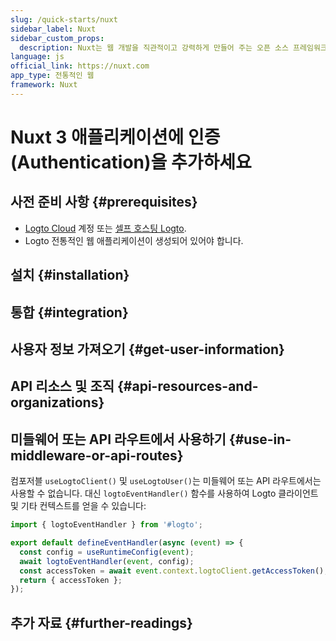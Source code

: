 ```yaml
---
slug: /quick-starts/nuxt
sidebar_label: Nuxt
sidebar_custom_props:
  description: Nuxt는 웹 개발을 직관적이고 강력하게 만들어 주는 오픈 소스 프레임워크입니다.
language: js
official_link: https://nuxt.com
app_type: 전통적인 웹
framework: Nuxt
---
```




# Nuxt 3 애플리케이션에 인증 (Authentication)을 추가하세요

<GuideTip />

## 사전 준비 사항 \{#prerequisites}

- [Logto Cloud](https://cloud.logto.io) 계정 또는 [셀프 호스팅 Logto](/introduction/set-up-logto-oss).
- Logto 전통적인 웹 애플리케이션이 생성되어 있어야 합니다.

## 설치 \{#installation}

<Installation />

## 통합 \{#integration}

<Integration />

## 사용자 정보 가져오기 \{#get-user-information}

<GetUserInformation />

## API 리소스 및 조직 \{#api-resources-and-organizations}

<ApiResources />

## 미들웨어 또는 API 라우트에서 사용하기 \{#use-in-middleware-or-api-routes}

컴포저블 `useLogtoClient()` 및 `useLogtoUser()`는 미들웨어 또는 API 라우트에서는 사용할 수 없습니다. 대신 `logtoEventHandler()` 함수를 사용하여 Logto 클라이언트 및 기타 컨텍스트를 얻을 수 있습니다:

```ts title="/server/api/auth/get-access-token.ts"
import { logtoEventHandler } from '#logto';

export default defineEventHandler(async (event) => {
  const config = useRuntimeConfig(event);
  await logtoEventHandler(event, config);
  const accessToken = await event.context.logtoClient.getAccessToken();
  return { accessToken };
});
```

## 추가 자료 \{#further-readings}

<FurtherReadings />
